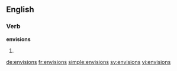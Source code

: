 ==English==

===Verb===
'''envisions'''

# {{third-person singular of|envision}}

[[de:envisions]]
[[fr:envisions]]
[[simple:envisions]]
[[sv:envisions]]
[[vi:envisions]]